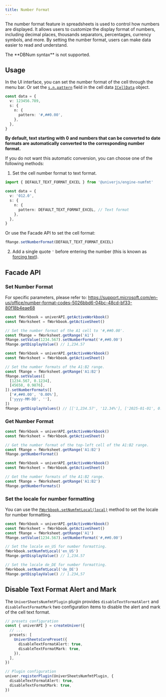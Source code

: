 ```yaml
---
title: Number Format
---
```


The number format feature in spreadsheets is used to control how numbers are displayed. It allows users to customize the display format of numbers, including decimal places, thousands separators, percentages, currency symbols, and more. By setting the number format, users can make data easier to read and understand.

<Callout type="warning" emoji="Caution">
  The **DBNum syntax** is not supported.
</Callout>

## Usage

In the UI interface, you can set the number format of the cell through the menu bar. Or set the [`s.n.pattern`](/en-US/guides/sheets/model/cell-data#number-format) field in the cell data [`ICellData`](/en-US/guides/sheets/model/cell-data) object.

```typescript
const data = {
  v: 123456.789,
  s: {
    n: {
      pattern: '#,##0.00',
    },
  },
}
```

**By default, text starting with 0 and numbers that can be converted to date formats are automatically converted to the corresponding number format.**

If you do not want this automatic conversion, you can choose one of the following methods:

1. Set the cell number format to text format.

```typescript
import { DEFAULT_TEXT_FORMAT_EXCEL } from '@univerjs/engine-numfmt'

const data = {
  v: '012.0',
  s: {
    n: {
      pattern: DEFAULT_TEXT_FORMAT_EXCEL, // Text format
    },
  },
}
```

Or use the Facade API to set the cell format:

```typescript
fRange.setNumberFormat(DEFAULT_TEXT_FORMAT_EXCEL)
```

2. Add a single quote `'` before entering the number (this is known as [forcing text](/en-US/guides/sheets/model/cell-data#cell-type)).

## Facade API

### Set Number Format

For specific parameters, please refer to: https://support.microsoft.com/en-us/office/number-format-codes-5026bbd6-04bc-48cd-bf33-80f18b4eae68

```typescript
const fWorkbook = univerAPI.getActiveWorkbook()
const fWorksheet = fWorkbook.getActiveSheet()

// Set the number format of the A1 cell to '#,##0.00'.
const fRange = fWorksheet.getRange('A1')
fRange.setValue(1234.567).setNumberFormat('#,##0.00')
fRange.getDisplayValue() // 1,234.57
```

```typescript
const fWorkbook = univerAPI.getActiveWorkbook()
const fWorksheet = fWorkbook.getActiveSheet()

// Set the number formats of the A1:B2 range.
const fRange = fWorksheet.getRange('A1:B2')
fRange.setValues([
  [1234.567, 0.1234],
  [45658, 0.9876],
]).setNumberFormats([
  ['#,##0.00', '0.00%'],
  ['yyyy-MM-DD', ''],
])
fRange.getDisplayValues() // [['1,234.57', '12.34%'], ['2025-01-01', 0.9876]]
```

### Get Number Format

```typescript
const fWorkbook = univerAPI.getActiveWorkbook()
const fWorksheet = fWorkbook.getActiveSheet()

// Get the number format of the top-left cell of the A1:B2 range.
const fRange = fWorksheet.getRange('A1:B2')
fRange.getNumberFormat()
```

```typescript
const fWorkbook = univerAPI.getActiveWorkbook()
const fWorksheet = fWorkbook.getActiveSheet()

// Get the number formats of the A1:B2 range.
const fRange = fWorksheet.getRange('A1:B2')
fRange.getNumberFormats()
```

### Set the locale for number formatting

You can use the [`FWorkbook.setNumfmtLocal(local)`](https://reference.univer.ai/en-US/classes/FWorkbook#setnumfmtlocal) method to set the locale for number formatting.

```typescript
const fWorkbook = univerAPI.getActiveWorkbook()
const fWorksheet = fWorkbook.getActiveSheet()
const fRange = fWorksheet.getRange('A1')
fRange.setValue(1234.567).setNumberFormat('#,##0.00')

// Set the locale en_US for number formatting.
fWorkbook.setNumfmtLocal('en_US')
fRange.getDisplayValue() // 1,234.57

// Set the locale de_DE for number formatting.
fWorkbook.setNumfmtLocal('de_DE')
fRange.getDisplayValue() // 1.234,57
```

## Disable Text Format Alert and Mark

The `UniverSheetsNumfmtPlugin` plugin provides `disableTextFormatAlert` and `disableTextFormatMark` two configuration items to disable the alert and mark of the cell text format.

```typescript
// presets configuration
const { univerAPI } = createUniver({
  // ...
  presets: [
    UniverSheetsCorePreset({
      disableTextFormatAlert: true,
      disableTextFormatMark: true,
    }),
  ],
})
```

```typescript
// Plugin configuration
univer.registerPlugin(UniverSheetsNumfmtPlugin, {
  disableTextFormatAlert: true,
  disableTextFormatMark: true,
})
```
